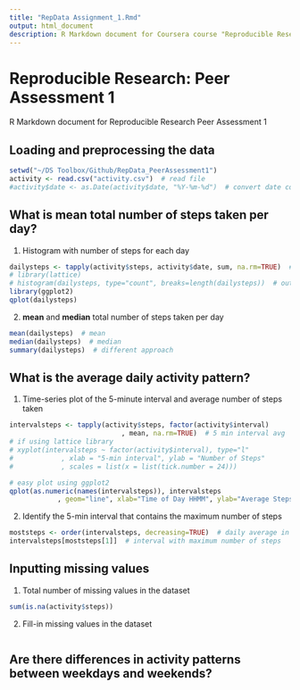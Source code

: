 ```yaml
---
title: "RepData Assignment_1.Rmd"
output: html_document
description: R Markdown document for Coursera course "Reproducible Research", Peer Assessment 1
---
```

# Reproducible Research: Peer Assessment 1
R Markdown document for Reproducible Research Peer Assessment 1

## Loading and preprocessing the data
```r
setwd("~/DS Toolbox/Github/RepData_PeerAssessment1")
activity <- read.csv("activity.csv")  # read file
#activity$date <- as.Date(activity$date, "%Y-%m-%d")  # convert date column to date data type
```

## What is mean total number of steps taken per day?
1. Histogram with number of steps for each day
```r
dailysteps <- tapply(activity$steps, activity$date, sum, na.rm=TRUE)  # calculate daily steps
# library(lattice)
# histogram(dailysteps, type="count", breaks=length(dailysteps))  # output similar to using ggplot2
library(ggplot2)
qplot(dailysteps)
```

2. **mean** and **median** total number of steps taken per day
```r
mean(dailysteps)  # mean
median(dailysteps)  # median
summary(dailysteps)  # different approach
```

## What is the average daily activity pattern?
1. Time-series plot of the 5-minute interval and average number of steps taken
```r
intervalsteps <- tapply(activity$steps, factor(activity$interval)
                            , mean, na.rm=TRUE)  # 5 min interval avg
# if using lattice library
# xyplot(intervalsteps ~ factor(activity$interval), type="l"
#            , xlab = "5-min interval", ylab = "Number of Steps"
#            , scales = list(x = list(tick.number = 24)))

# easy plot using ggplot2
qplot(as.numeric(names(intervalsteps)), intervalsteps
            , geom="line", xlab="Time of Day HHMM", ylab="Average Steps")
```

2. Identify the 5-min interval that contains the maximum number of steps
```r
moststeps <- order(intervalsteps, decreasing=TRUE)  # daily average in decreasing order
intervalsteps[moststeps[1]]  # interval with maximum number of steps
```

## Inputting missing values
1. Total number of missing values in the dataset
```r
sum(is.na(activity$steps))
```
2. Fill-in missing values in the dataset
```r

```

## Are there differences in activity patterns between weekdays and weekends?

